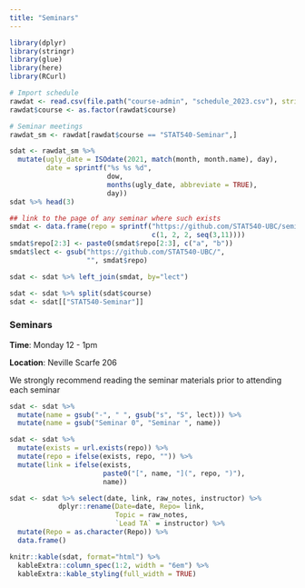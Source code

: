 ```yaml
---
title: "Seminars"
---
```



```r
library(dplyr)
library(stringr)
library(glue)
library(here)
library(RCurl)
```

```r
# Import schedule
rawdat <- read.csv(file.path("course-admin", "schedule_2023.csv"), stringsAsFactors = FALSE, colClasses = list(course = 'factor', dow = 'factor'))
rawdat$course <- as.factor(rawdat$course)

# Seminar meetings 
rawdat_sm <- rawdat[rawdat$course == "STAT540-Seminar",]

sdat <- rawdat_sm %>%
  mutate(ugly_date = ISOdate(2021, match(month, month.name), day),
         date = sprintf("%s %s %d",
                        dow, 
                        months(ugly_date, abbreviate = TRUE),
                        day))
sdat %>% head(3)

## link to the page of any seminar where such exists
smdat <- data.frame(repo = sprintf("https://github.com/STAT540-UBC/seminar-%02d", 
                                   c(1, 2, 2, seq(3,11))))
smdat$repo[2:3] <- paste0(smdat$repo[2:3], c("a", "b"))
smdat$lect <- gsub("https://github.com/STAT540-UBC/", 
                   "", smdat$repo)

sdat <- sdat %>% left_join(smdat, by="lect")

sdat <- sdat %>% split(sdat$course) 
sdat <- sdat[["STAT540-Seminar"]]
```


### Seminars

**Time**: Monday 12 - 1pm

**Location**: Neville Scarfe 206

We strongly recommend reading the seminar materials prior to attending each seminar

```r
sdat <- sdat %>%
  mutate(name = gsub("-", " ", gsub("s", "S", lect))) %>%
  mutate(name = gsub("Seminar 0", "Seminar ", name))

sdat <- sdat %>% 
  mutate(exists = url.exists(repo)) %>%
  mutate(repo = ifelse(exists, repo, "")) %>%
  mutate(link = ifelse(exists,
                       paste0("[", name, "](", repo, ")"),
                       name))

sdat <- sdat %>% select(date, link, raw_notes, instructor) %>%
            dplyr::rename(Date=date, Repo= link,
                          Topic = raw_notes, 
                          `Lead TA` = instructor) %>%
  mutate(Repo = as.character(Repo)) %>%
  data.frame()

knitr::kable(sdat, format="html") %>% 
  kableExtra::column_spec(1:2, width = "6em") %>%
  kableExtra::kable_styling(full_width = TRUE)
```
